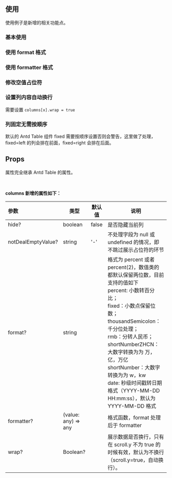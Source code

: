 ## 使用

使用例子是新增的相关功能点。

### 基本使用

<CodeShow file="$demo/Table/Basic.tsx" />

### 使用 format 格式

<CodeShow file="$demo/Table/Format.tsx" />

### 使用 formatter 格式

<CodeShow file="$demo/Table/Formatter.tsx" />

### 修改空值占位符

<CodeShow file="$demo/Table/NotDealEmptyValue.tsx" />

### 设置列内容自动换行

需要设置 `columns[x].wrap = true`

<CodeShow file="$demo/Table/Wrap.tsx" />

### 列固定无需按顺序

默认的 Antd Table 组件 fixed 需要按顺序设置否则会警告，这里做了处理，fixed=left 的列会排在前面，fixed=right 会排在后面。

<CodeShow file="$demo/Table/Fixed.tsx" />

## Props

属性完全继承 Antd Table 的属性。

<PropsTable src="$components/Table" showDescriptionOnSummary />

<br />

**columns 新增的属性如下：**

| 参数               | 类型                | 默认值 | 说明                                                                                                                                                                                                                                                                                                                                                                     |
| :----------------- | ------------------- | ------ | ------------------------------------------------------------------------------------------------------------------------------------------------------------------------------------------------------------------------------------------------------------------------------------------------------------------------------------------------------------------------ |
| hide?              | boolean             | false  | 是否隐藏当前列                                                                                                                                                                                                                                                                                                                                                           |
| notDealEmptyValue? | string              | '-'    | 不处理字段为 null 或 undefined 的情况，即不跳过展示占位符的环节                                                                                                                                                                                                                                                                                                          |
| format?            | string              |        | 格式为 percent 或者 percent(2)，数值类的都默认保留两位数，目前支持的值如下<br />percent: 小数转百分比；<br />fixed：小数点保留位数；<br />thousandSemicolon：千分位处理；<br />rmb：分转人民币；<br />shortNumberZHCN：大数字转换为为 万，亿，万亿<br />shortNumber：大数字转换为为 w，kw<br />date: 秒级时间戳转日期格式（YYYY-MM-DD HH:mm:ss），默认为 YYYY-MM-DD 格式 |
| formatter?         | (value: any) => any |        | 格式函数，format 处理后于 formatter                                                                                                                                                                                                                                                                                                                                      |
| wrap?              | Boolean?            |        | 展示数据是否换行，只有在 scroll.y 不为 true 的时候有效，默认为不换行（scroll.y=true，自动换行）。                                                                                                                                                                                                                                                                        |
